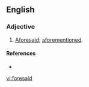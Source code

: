 ==English==

===Adjective===
{{en-adj|-}}
# {{context|rare|lang=en}} [[aforesaid|Aforesaid]]; [[aforementioned]].

====References====
* {{R:OED2}}

[[vi:foresaid]]